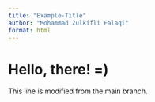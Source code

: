 ```yaml
---
title: "Example-Title"
author: "Mohammad Zulkifli Falaqi"
format: html
---
```


# Hello, there! =)

This line is modified from the main branch.